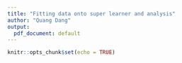 ```yaml
---
title: "Fitting data onto super learner and analysis"
author: "Quang Dang"
output:
  pdf_document: default
---
```


```r
knitr::opts_chunk$set(echo = TRUE)
```

